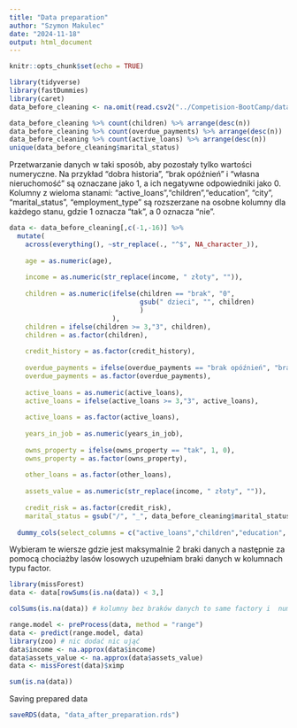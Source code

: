 ```yaml
---
title: "Data preparation"
author: "Szymon Makulec"
date: "2024-11-18"
output: html_document
---
```


```r
knitr::opts_chunk$set(echo = TRUE)
```



```r
library(tidyverse)
library(fastDummies)
library(caret)
data_before_cleaning <- na.omit(read.csv2("../Competision-BootCamp/data_atlas.csv", sep=","))
```

```r
data_before_cleaning %>% count(children) %>% arrange(desc(n))
data_before_cleaning %>% count(overdue_payments) %>% arrange(desc(n)) 
data_before_cleaning %>% count(active_loans) %>% arrange(desc(n)) 
unique(data_before_cleaning$marital_status)
```

Przetwarzanie danych w taki sposób, aby pozostały tylko wartości numeryczne. Na przykład "dobra historia", "brak opóźnień" i "własna nieruchomość" są oznaczane jako 1, a ich negatywne odpowiedniki jako 0. Kolumny z wieloma stanami: "active_loans","children","education", "city", "marital_status", "employment_type" są rozszerzane na osobne kolumny dla każdego stanu, gdzie 1 oznacza "tak", a 0 oznacza "nie".

```r
data <- data_before_cleaning[,c(-1,-16)] %>%
  mutate(
    across(everything(), ~str_replace(., "^$", NA_character_)),
    
    age = as.numeric(age),
    
    income = as.numeric(str_replace(income, " złoty", "")),
    
    children = as.numeric(ifelse(children == "brak", "0",
                                 gsub(" dzieci", "", children) 
                                 )
                          ),
    children = ifelse(children >= 3,"3", children), 
    children = as.factor(children),
    
    credit_history = as.factor(credit_history),
    
    overdue_payments = ifelse(overdue_payments == "brak opóźnień", "brak opóźnień","opóźnienia"),
    overdue_payments = as.factor(overdue_payments),
    
    active_loans = as.numeric(active_loans),
    active_loans = ifelse(active_loans >= 3,"3", active_loans), 
    
    active_loans = as.factor(active_loans),
    
    years_in_job = as.numeric(years_in_job),
    
    owns_property = ifelse(owns_property == "tak", 1, 0),
    owns_property = as.factor(owns_property),
    
    other_loans = as.factor(other_loans),
    
    assets_value = as.numeric(str_replace(income, " złoty", "")),
    
    credit_risk = as.factor(credit_risk),
    marital_status = gsub("/", "_", data_before_cleaning$marital_status ))%>%
  
  dummy_cols(select_columns = c("active_loans","children","education", "city", "marital_status", "employment_type"),remove_selected_columns = TRUE)
```
Wybieram te wiersze gdzie jest maksymalnie 2 braki danych a następnie za pomocą chociażby lasów losowych uzupełniam braki danych w kolumnach typu factor.
```r
library(missForest)
data <- data[rowSums(is.na(data)) < 3,]

colSums(is.na(data)) # kolumny bez braków danych to same factory i  numeryczny income oraz assets_value

range.model <- preProcess(data, method = "range")
data <- predict(range.model, data)
library(zoo) # nic dodać nic ująć
data$income <- na.approx(data$income)
data$assets_value <- na.approx(data$assets_value)
data <- missForest(data)$ximp 

sum(is.na(data))
```


Saving prepared data
```r
saveRDS(data, "data_after_preparation.rds")
```




